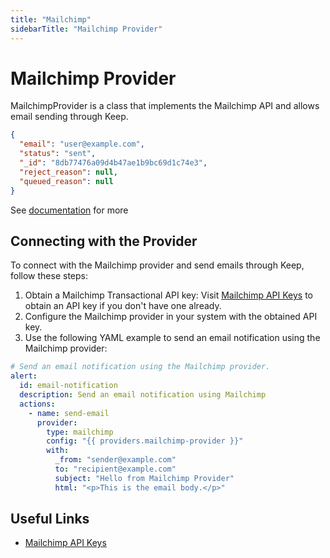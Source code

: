 ```yaml
---
title: "Mailchimp"
sidebarTitle: "Mailchimp Provider"
---
```


# Mailchimp Provider

MailchimpProvider is a class that implements the Mailchimp API and allows email sending through Keep.

<AutoGeneratedSnippet />

```json
{
  "email": "user@example.com",
  "status": "sent",
  "_id": "8db77476a09d4b47ae1b9bc69d1c74e3",
  "reject_reason": null,
  "queued_reason": null
}
```

See [documentation](https://mailchimp.com/developer/transactional/guides/quick-start/) for more

## Connecting with the Provider
To connect with the Mailchimp provider and send emails through Keep, follow these steps:

1. Obtain a Mailchimp Transactional API key: Visit [Mailchimp API Keys](https://mandrillapp.com//settings) to obtain an API key if you don't have one already.
2. Configure the Mailchimp provider in your system with the obtained API key.
3. Use the following YAML example to send an email notification using the Mailchimp provider:

```yaml title=examples/alert_example.yml
# Send an email notification using the Mailchimp provider.
alert:
  id: email-notification
  description: Send an email notification using Mailchimp
  actions:
    - name: send-email
      provider:
        type: mailchimp
        config: "{{ providers.mailchimp-provider }}"
        with:
          _from: "sender@example.com"
          to: "recipient@example.com"
          subject: "Hello from Mailchimp Provider"
          html: "<p>This is the email body.</p>"
```

## Useful Links
- [Mailchimp API Keys](https://mailchimp.com/developer/transactional/guides/quick-start/#generate-your-api-key)
